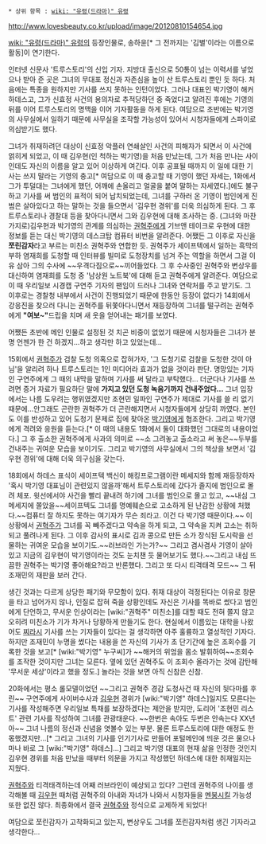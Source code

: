  * 상위 항목 : [[wiki: "유령(드라마)" 유령]]

http://www.lovesbeauty.co.kr/upload/image/20120810154654.jpg

[[wiki: "유령(드라마)" 유령]]의 등장인물로, 송하윤[* 그 전까지는 '김별'이라는 이름으로 활동]이 연기한다.
 
인터넷 신문사 '트루스토리'의 신입 기자. 지방대 출신으로 50통이 넘는 이력서를 넣었으나 받아 준 곳은 그녀의 무대포 정신과 자존심을 높이 산 트루스토리 뿐인 듯 하다. 처음에는 특종을 원하지만 기사를 쓰지 못하는 인턴이었다. 그러나 대표인 박기영이 해커 하데스고, 그가 신효정 사건의 용의자로 추적당하던 중 죽었다고 알려진 후에는 기영의 뒤를 이어 트루스토리의 명맥을 이어 기자활동을 하게 된다. 여담으로 초반에는 박기영의 사무실에서 일하기 때문에 사무실을 조작할 가능성이 있어서 시청자들에게 스파이로 의심받기도 했다.
 
그녀가 취재하려던 대상이 신효정 악플러 연쇄살인 사건의 피해자가 되면서 이 사건에 얽히게 되었고, 이 때 김우현(인 척하는 박기영)을 처음 만났는데, 그가 처음 만나는 사이인데도 자신의 이름을 알고 있어 이상하게 여긴다. 이후 공표될 때까지 이 일에 대한 기사는 쓰지 말라는 기영의 충고[* 여담으로 이 때 충고할 때 기영이 했던 자세는, 1화에서 그가 투덜대는 그녀에게 했던, 어깨에 손올리고 얼굴을 붙여 말하는 자세였다.]에도 불구하고 기사를 써 범인의 표적이 되어 납치되었는데, 그녀를 구하러 온 기영이 범인에게 진범은 살아있다고 하는 말하는 것을 들으면서 '김우현 경위'를 더욱 의심하게 된다. 그 후 트루스토리나 경찰대 등을 찾아다니면서 그와 김우현에 대해 조사하는 중. (그녀와 마찬가지로)김우현과 박기영의 관계를 의심하는 [[권혁주]]에게 기브앤 테이크로 우현에 대한 정보를 듣는 대신 박기영의 데스크탑 컴퓨터 비번을 알려준다. 어쨌든 그 이후로 자신을 '''쪼린감자'''라고 부르는 미친소 권혁주와 연합한 듯. 권혁주가 세이프텍에서 일하는 흑막의 부하 염재희를 도청할 때 인터뷰를 빌미로 도청장치를 넘겨 주는 역할을 하면서 그걸 이유 삼아 그의 수사에 ~~우격다짐으로~~끼어들었다. 그 후 수사중인 권혁주와 변상우를 대신하여 염재희를 도청 중 '남상원 노트북'에 대해 듣고 권혁주에게 알려준다. 여담으로 이 때 우리일보 시경캡 구연주 기자의 팬임이 드러나 그녀와 연락처를 주고 받기도.
그 이후로는 경찰청 내부에서 사건이 진행되었기 때문에 한동안 등장이 없다가 14회에서 강응진을 찾으러 다니는 권혁주를 뒤쫓아다니면서 재등장하여 그녀를 떨구려는 권혁주에게 '''"여보~"'''드립을 치며 새 옷을 얻어내는 패기를 보였다. 

어쨌든 초반에 메인 인물로 설정된 것 치곤 비중이 없었기 때문에 시청자들은 그녀가 분명 언젠가 한 건 하겠지...하고 생각만 하고 있었는데...

15회에서 [[권혁주]]가 검찰 도청 의혹으로 잡혀가자, '그 도청기로 검찰을 도청한 것이 아님'을 알리려 하나 트루스토리는 1인 미디어라 효과가 없을 것이라 판단. 명망있는 기자인 구연주에게 그 때의 내막을 말하며 기사를 써 달라고 부탁했다... 더군다나 기사를 쓰려면 증거 자료가 필요하단 말에 '''가지고 있던 도청 녹음기까지 건내주었다...''' 그녀 입장에서는 나름 도우려는 행위였겠지만 조현민 일파인 구연주가 제대로 기사를 쓸 리 없기 때문에...안그래도 곤란한 권혁주가 더 곤란해지면서 시청자들에게 상당히 까였다. 본인도 이를 반성하고 있어 도청기 문제로 집에 찾아온 [[박기영]]에게 협조한다. 그리고 박기영에게 격려와 응원을 듣는다.[* 이 때의 내용도 1화에서 둘이 대화했던 그대로의 내용이었다.] 그 후 출소한 권혁주에게 사과의 의미로 ~~소 그려놓고 출소라고 써 놓은~~두부를 건내주는 귀여운 모습을 보이기도. 그리고 박기영의 사무실에서 그의 책상을 보면서 '김우현 경위'에 대해 더욱 의구심을 갖는다.

18회에서 하데스 표식이 세이프텍 백신이 해킹프로그램이란 메세지와 함께 재등장하자 '혹시 박기영 대표님이 관련있지 않을까'해서 트루스토리에 갔다가 졸지에 범인으로 몰려 체포. 윗선에서야 사건을 빨리 끝내려 하기에 그녀를 범인으로 몰고 있고, ~~내심 그 메세지에 쫄았을~~세이프텍도 그녀를 명예훼손으로 고소하게 된 난감한 상황에 처했다.~~컴퓨터 잘 하지도 못하는 여기자가 무슨 죄라고. 이건 다 박기영 때문이다.~~ 이 상황에서 [[권혁주]]가 그녀를 꼭 빼주겠다고 약속을 하게 되고, 그 약속을 지켜 고소는 취하되고 풀려나게 된다. 그 이후 감사의 표시로 김과 콩으로 만든 소가 장식된 도시락을 선물하는 귀여운 모습을 보이기도.~~러브라인 가는가?~~ 그리고 겸사겸사 기영이 살아있고 지금의 김우현이 박기영이라는 것도 눈치챈 듯 물어보기도 했다.~~그리고 내심 뜨끔한 권혁주는 박기영 좋아해요?라고 반론했다. 그리고 또 다시 티격태격 모드~~ 그 뒤 조재민의 재판을 보러 간다. 

생긴 것과는 다르게 상당한 패기와 무모함이 있다. 취재 대상이 걱정된다는 이유로 창문을 타고 넘어가지 않나, 인질로 잡혀 죽을 상황인데도 자신은 기사를 똑바로 썼다고 범인에게 단언하고, 무서운 인상이라는 [wiki:"권혁주" 미친소]를 대할 때도 전혀 쫄지 않고 오히려 미친소가 기가 차거나 당황하게 만들기도 한다. 현실에서 이름있는 대학을 나왔어도 [[찌라시]] 기사를 쓰는 기자들이 있다는 걸 생각하면 아주 훌륭하고 열성적인 기자다. 하지만 조재민이 누명을 썼다는 내용을 쓴 자신의 기사가 초 단기간에 높은 조회수를 기록한 것을 보고[* [wiki:"박기영" 누구씨]가 ~~해커의 위엄을 몸소 발휘하여~~조회수를 조작한 것이지만 그녀는 모른다. 옆에 있던 권혁주도 이 조회수 올라가는 것에 감탄해 '무서운 세상'이라고 했을 정도.] 놀라는 것을 보면 아직 신참은 신참.

20화에서는 평소 롤모델이었던 ~~그리고 권혁주 경감 도청사건 때 자신의 뒷다마를 후린~~ 구연주에게 사이버수사과 [[김우현]] 경위가 [wiki:"박기영" 하데스]일지도 모른다는 기사를 작성해주면 우리일보 특채를 보장하겠다는 제안을 받지만, 도리어 '조현민 리스트' 관련 기사를 작성하여 그녀를 관광태운다. ~~한번은 속아도 두번은 안속는다 XX년아~~ 그녀 나름의 정신과 신념을 엿볼수 있는 부분. 물론 트루스토리에 대한 애정도 한몫했겠지만...[* 그리고 그녀의 기사를 인기기사로 만들어 포털메인에 띄운 것은 물으나마나 바로 그 [wiki:"박기영" 하데스]...] 그리고 박기영 대표의 현재 삶을 인정한 것인지 김우현 경위를 처음 만났을 때부터 의문을 가지고 작성했던 하데스에 대한 취재일지는 지웠다. 

[[권혁주]]와 티격태격하는데 어째 러브라인이 예상되고 있다? 그런데 권혁주의 나이를 생각해볼 때 [[김우현]] 때처럼 권혁주의 아내와 자녀가 나와서 시청자들을 [[멘붕]]시킬 가능성 또한 없진 않다. 최종화에서 결국 [[권혁주]]와 정식으로 교제하게 되었다!

여담으로 쪼린감자가 고착화되고 있는지, 변상우도 그녀를 쪼린감자처럼 생긴 기자라고 생각한다...
